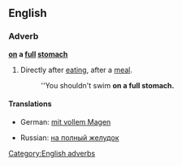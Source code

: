 ==English==

===Adverb===
'''[[on]] a [[full]] [[stomach]]'''

# {{idiom}} Directly after [[eating]], after a [[meal]].
#:''You shouldn't swim '''on a full stomach.'''

====Translations====
{{trans-top|directly after eating, after a meal}}
*German: [[mit vollem Magen]]
{{trans-mid}}
*Russian: [[на полный желудок]]
{{trans-bottom}}

[[Category:English adverbs]]
